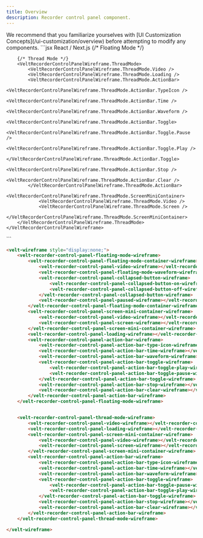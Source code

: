 ```yaml
---
title: Overview
description: Recorder control panel component.
---
```


<Note>
We recommend that you familiarize yourselves with [UI Customization Concepts](/ui-customization/overview) before attempting to modify any components.
</Note>


<RequestExample>
```jsx React / Next.js
<VeltWireframe>
    <VeltRecorderControlPanelWireframe>
        {/* Floating Mode */}
        <VeltRecorderControlPanelWireframe.FloatingMode>
            <VeltRecorderControlPanelWireframe.FloatingMode.Container>
                <VeltRecorderControlPanelWireframe.FloatingMode.Video />
                <VeltRecorderControlPanelWireframe.FloatingMode.Waveform />
                <VeltRecorderControlPanelWireframe.FloatingMode.CollapsedButton>
                    <VeltRecorderControlPanelWireframe.FloatingMode.CollapsedButton.On />
                    <VeltRecorderControlPanelWireframe.FloatingMode.CollapsedButton.Off />
                </VeltRecorderControlPanelWireframe.FloatingMode.CollapsedButton>
                <VeltRecorderControlPanelWireframe.FloatingMode.Paused />
            </VeltRecorderControlPanelWireframe.FloatingMode.Container>
            <VeltRecorderControlPanelWireframe.FloatingMode.ScreenMiniContainer>
                <VeltRecorderControlPanelWireframe.FloatingMode.Video />
                <VeltRecorderControlPanelWireframe.FloatingMode.Screen />
            </VeltRecorderControlPanelWireframe.FloatingMode.ScreenMiniContainer>
            <VeltRecorderControlPanelWireframe.FloatingMode.Loading />
            <VeltRecorderControlPanelWireframe.FloatingMode.ActionBar>
                <VeltRecorderControlPanelWireframe.FloatingMode.ActionBar.TypeIcon />
                <VeltRecorderControlPanelWireframe.FloatingMode.ActionBar.Time />
                <VeltRecorderControlPanelWireframe.FloatingMode.ActionBar.Waveform />
                <VeltRecorderControlPanelWireframe.FloatingMode.ActionBar.Toggle>
                    <VeltRecorderControlPanelWireframe.FloatingMode.ActionBar.Toggle.Pause />
                    <VeltRecorderControlPanelWireframe.FloatingMode.ActionBar.Toggle.Play />
                </VeltRecorderControlPanelWireframe.FloatingMode.ActionBar.Toggle>
                <VeltRecorderControlPanelWireframe.FloatingMode.ActionBar.Stop />
                <VeltRecorderControlPanelWireframe.FloatingMode.ActionBar.Clear />
            </VeltRecorderControlPanelWireframe.FloatingMode.ActionBar>
        </VeltRecorderControlPanelWireframe.FloatingMode>

        {/* Thread Mode */}
        <VeltRecorderControlPanelWireframe.ThreadMode>
            <VeltRecorderControlPanelWireframe.ThreadMode.Video />
            <VeltRecorderControlPanelWireframe.ThreadMode.Loading />
            <VeltRecorderControlPanelWireframe.ThreadMode.ActionBar>
                <VeltRecorderControlPanelWireframe.ThreadMode.ActionBar.TypeIcon />
                <VeltRecorderControlPanelWireframe.ThreadMode.ActionBar.Time />
                <VeltRecorderControlPanelWireframe.ThreadMode.ActionBar.Waveform />
                <VeltRecorderControlPanelWireframe.ThreadMode.ActionBar.Toggle>
                    <VeltRecorderControlPanelWireframe.ThreadMode.ActionBar.Toggle.Pause />
                    <VeltRecorderControlPanelWireframe.ThreadMode.ActionBar.Toggle.Play />
                </VeltRecorderControlPanelWireframe.ThreadMode.ActionBar.Toggle>
                <VeltRecorderControlPanelWireframe.ThreadMode.ActionBar.Stop />
                <VeltRecorderControlPanelWireframe.ThreadMode.ActionBar.Clear />
            </VeltRecorderControlPanelWireframe.ThreadMode.ActionBar>
            <VeltRecorderControlPanelWireframe.ThreadMode.ScreenMiniContainer>
                <VeltRecorderControlPanelWireframe.ThreadMode.Video />
                <VeltRecorderControlPanelWireframe.ThreadMode.Screen />
            </VeltRecorderControlPanelWireframe.ThreadMode.ScreenMiniContainer>
        </VeltRecorderControlPanelWireframe.ThreadMode>
    </VeltRecorderControlPanelWireframe>
</VeltWireframe>
```

```HTML HTML
<velt-wireframe style="display:none;">
    <velt-recorder-control-panel-floating-mode-wireframe>
        <velt-recorder-control-panel-floating-mode-container-wireframe>
            <velt-recorder-control-panel-video-wireframe></velt-recorder-control-panel-video-wireframe>
            <velt-recorder-control-panel-floating-mode-waveform-wireframe></velt-recorder-control-panel-floating-mode-waveform-wireframe>
            <velt-recorder-control-panel-collapsed-button-wireframe>
                <velt-recorder-control-panel-collapsed-button-on-wireframe></velt-recorder-control-panel-collapsed-button-on-wireframe>
                <velt-recorder-control-panel-collapsed-button-off-wireframe></velt-recorder-control-panel-collapsed-button-off-wireframe>
            </velt-recorder-control-panel-collapsed-button-wireframe>
            <velt-recorder-control-panel-paused-wireframe></velt-recorder-control-panel-paused-wireframe>
        </velt-recorder-control-panel-floating-mode-container-wireframe>
        <velt-recorder-control-panel-screen-mini-container-wireframe>
            <velt-recorder-control-panel-video-wireframe></velt-recorder-control-panel-video-wireframe>
            <velt-recorder-control-panel-screen-wireframe></velt-recorder-control-panel-screen-wireframe>
        </velt-recorder-control-panel-screen-mini-container-wireframe>
        <velt-recorder-control-panel-loading-wireframe></velt-recorder-control-panel-loading-wireframe>
        <velt-recorder-control-panel-action-bar-wireframe>
            <velt-recorder-control-panel-action-bar-type-icon-wireframe></velt-recorder-control-panel-action-bar-type-icon-wireframe>
            <velt-recorder-control-panel-action-bar-time-wireframe></velt-recorder-control-panel-action-bar-time-wireframe>
            <velt-recorder-control-panel-action-bar-waveform-wireframe></velt-recorder-control-panel-action-bar-waveform-wireframe>
            <velt-recorder-control-panel-action-bar-toggle-wireframe>
                <velt-recorder-control-panel-action-bar-toggle-play-wireframe></velt-recorder-control-panel-action-bar-toggle-play-wireframe>
                <velt-recorder-control-panel-action-bar-toggle-pause-wireframe></velt-recorder-control-panel-action-bar-toggle-pause-wireframe>
            </velt-recorder-control-panel-action-bar-toggle-wireframe>
            <velt-recorder-control-panel-action-bar-stop-wireframe></velt-recorder-control-panel-action-bar-stop-wireframe>
            <velt-recorder-control-panel-action-bar-clear-wireframe></velt-recorder-control-panel-action-bar-clear-wireframe>
        </velt-recorder-control-panel-action-bar-wireframe>
    </velt-recorder-control-panel-floating-mode-wireframe>


    <velt-recorder-control-panel-thread-mode-wireframe>
        <velt-recorder-control-panel-video-wireframe></velt-recorder-control-panel-video-wireframe>
        <velt-recorder-control-panel-loading-wireframe></velt-recorder-control-panel-loading-wireframe>
        <velt-recorder-control-panel-screen-mini-container-wireframe>
            <velt-recorder-control-panel-video-wireframe></velt-recorder-control-panel-video-wireframe>
            <velt-recorder-control-panel-screen-wireframe></velt-recorder-control-panel-screen-wireframe>
        </velt-recorder-control-panel-screen-mini-container-wireframe>
        <velt-recorder-control-panel-action-bar-wireframe>
            <velt-recorder-control-panel-action-bar-type-icon-wireframe></velt-recorder-control-panel-action-bar-type-icon-wireframe>
            <velt-recorder-control-panel-action-bar-time-wireframe></velt-recorder-control-panel-action-bar-time-wireframe>
            <velt-recorder-control-panel-action-bar-waveform-wireframe></velt-recorder-control-panel-action-bar-waveform-wireframe>
            <velt-recorder-control-panel-action-bar-toggle-wireframe>
                <velt-recorder-control-panel-action-bar-toggle-pause-wireframe></velt-recorder-control-panel-action-bar-toggle-pause-wireframe>
                <velt-recorder-control-panel-action-bar-toggle-play-wireframe></velt-recorder-control-panel-action-bar-toggle-play-wireframe>
            </velt-recorder-control-panel-action-bar-toggle-wireframe>
            <velt-recorder-control-panel-action-bar-stop-wireframe></velt-recorder-control-panel-action-bar-stop-wireframe>
            <velt-recorder-control-panel-action-bar-clear-wireframe></velt-recorder-control-panel-action-bar-clear-wireframe>
        </velt-recorder-control-panel-action-bar-wireframe>
    </velt-recorder-control-panel-thread-mode-wireframe>

</velt-wireframe>
```
</RequestExample>

